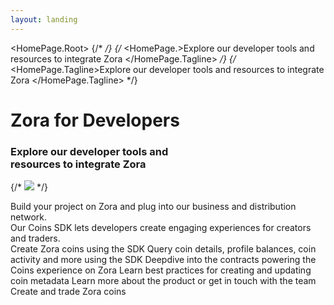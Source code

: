 ```yaml
---
layout: landing
---
```



<HomePage.Root>
  {/* <HomePageLogo dark="/zora-wordmark-white.svg" light="/zora-wordmark-black.svg" />  */}
  {/* <HomePage.>Explore our developer tools and resources to integrate Zora </HomePage.Tagline> */}
  {/* <HomePage.Tagline>Explore our developer tools and resources to integrate Zora </HomePage.Tagline> */}

  <div className="HomePageBanner">
  <div className="HomePageContent">
    <h1>Zora for Developers</h1>
    <h3>Explore our developer tools and<br /> resources to integrate Zora</h3>
    </div>
  </div>



  {/* <img src="/zora-docs-hero-image.png"  className="hero-image" /> */}

  <div className="HomePageTagline">Build your project on Zora and plug into our business and distribution network.<br />
    Our Coins SDK lets developers create engaging experiences for creators and traders.</div>
</HomePage.Root>

  <div className="HomePageContent">
  <CardContainer>
    <Card title="Create a coin" icon="create-coin" href="/coins/sdk/create-coin">
      Create Zora coins using the SDK
    </Card>
    <Card title="Query coins" icon="query-coins" href="/coins/sdk/queries/coin">
      Query coin details, profile balances, coin activity and more using the SDK
    </Card>
    <Card title="Coins contracts" icon="coins-contracts" href="/coins/contracts/coin">
      Deepdive into the contracts powering the Coins experience on Zora
    </Card>
    <Card title="Coins metadata" icon="coins-metadata" href="/coins/sdk/metadata">
      Learn best practices for creating and updating coin metadata
    </Card>
    <Card title="Support" icon="support" href="//support.zora.co">
      Learn more about the product or get in touch with the team
    </Card>
    <Card title="Visit Zora" icon="visit-zora" href="//zora.co">
      Create and trade Zora coins
    </Card>
  </CardContainer>
  </div>

  
